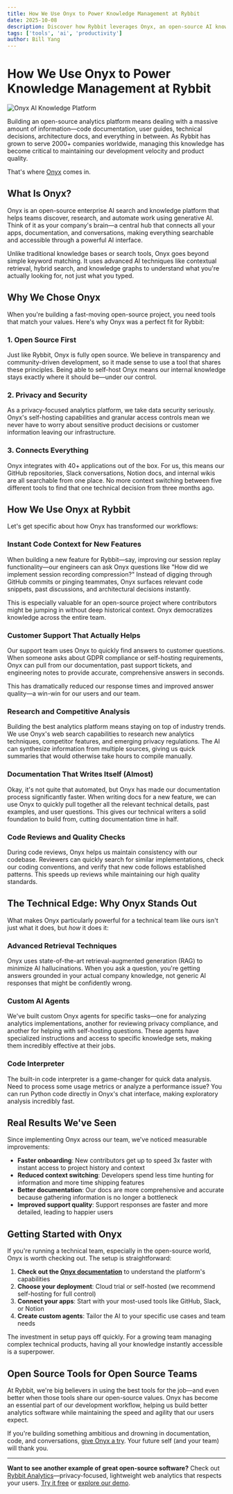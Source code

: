 ```yaml
---
title: How We Use Onyx to Power Knowledge Management at Rybbit
date: 2025-10-08
description: Discover how Rybbit leverages Onyx, an open-source AI knowledge platform, to streamline development, enhance collaboration, and accelerate our analytics platform.
tags: ['tools', 'ai', 'productivity']
author: Bill Yang
---
```


# How We Use Onyx to Power Knowledge Management at Rybbit

<img src="/onyx.webp" alt="Onyx AI Knowledge Platform" />

Building an open-source analytics platform means dealing with a massive amount of information—code documentation, user guides, technical decisions, architecture docs, and everything in between. As Rybbit has grown to serve 2000+ companies worldwide, managing this knowledge has become critical to maintaining our development velocity and product quality.

That's where [Onyx](https://www.onyx.app/) comes in.

## What Is Onyx?

Onyx is an open-source enterprise AI search and knowledge platform that helps teams discover, research, and automate work using generative AI. Think of it as your company's brain—a central hub that connects all your apps, documentation, and conversations, making everything searchable and accessible through a powerful AI interface.

Unlike traditional knowledge bases or search tools, Onyx goes beyond simple keyword matching. It uses advanced AI techniques like contextual retrieval, hybrid search, and knowledge graphs to understand what you're actually looking for, not just what you typed.

## Why We Chose Onyx

When you're building a fast-moving open-source project, you need tools that match your values. Here's why Onyx was a perfect fit for Rybbit:

### 1. **Open Source First**

Just like Rybbit, Onyx is fully open source. We believe in transparency and community-driven development, so it made sense to use a tool that shares these principles. Being able to self-host Onyx means our internal knowledge stays exactly where it should be—under our control.

### 2. **Privacy and Security**

As a privacy-focused analytics platform, we take data security seriously. Onyx's self-hosting capabilities and granular access controls mean we never have to worry about sensitive product decisions or customer information leaving our infrastructure.

### 3. **Connects Everything**

Onyx integrates with 40+ applications out of the box. For us, this means our GitHub repositories, Slack conversations, Notion docs, and internal wikis are all searchable from one place. No more context switching between five different tools to find that one technical decision from three months ago.

## How We Use Onyx at Rybbit

Let's get specific about how Onyx has transformed our workflows:

### Instant Code Context for New Features

When building a new feature for Rybbit—say, improving our session replay functionality—our engineers can ask Onyx questions like "How did we implement session recording compression?" Instead of digging through GitHub commits or pinging teammates, Onyx surfaces relevant code snippets, past discussions, and architectural decisions instantly.

This is especially valuable for an open-source project where contributors might be jumping in without deep historical context. Onyx democratizes knowledge across the entire team.

### Customer Support That Actually Helps

Our support team uses Onyx to quickly find answers to customer questions. When someone asks about GDPR compliance or self-hosting requirements, Onyx can pull from our documentation, past support tickets, and engineering notes to provide accurate, comprehensive answers in seconds.

This has dramatically reduced our response times and improved answer quality—a win-win for our users and our team.

### Research and Competitive Analysis

Building the best analytics platform means staying on top of industry trends. We use Onyx's web search capabilities to research new analytics techniques, competitor features, and emerging privacy regulations. The AI can synthesize information from multiple sources, giving us quick summaries that would otherwise take hours to compile manually.

### Documentation That Writes Itself (Almost)

Okay, it's not quite that automated, but Onyx has made our documentation process significantly faster. When writing docs for a new feature, we can use Onyx to quickly pull together all the relevant technical details, past examples, and user questions. This gives our technical writers a solid foundation to build from, cutting documentation time in half.

### Code Reviews and Quality Checks

During code reviews, Onyx helps us maintain consistency with our codebase. Reviewers can quickly search for similar implementations, check our coding conventions, and verify that new code follows established patterns. This speeds up reviews while maintaining our high quality standards.

## The Technical Edge: Why Onyx Stands Out

What makes Onyx particularly powerful for a technical team like ours isn't just what it does, but *how* it does it:

### Advanced Retrieval Techniques

Onyx uses state-of-the-art retrieval-augmented generation (RAG) to minimize AI hallucinations. When you ask a question, you're getting answers grounded in your actual company knowledge, not generic AI responses that might be confidently wrong.

### Custom AI Agents

We've built custom Onyx agents for specific tasks—one for analyzing analytics implementations, another for reviewing privacy compliance, and another for helping with self-hosting questions. These agents have specialized instructions and access to specific knowledge sets, making them incredibly effective at their jobs.

### Code Interpreter

The built-in code interpreter is a game-changer for quick data analysis. Need to process some usage metrics or analyze a performance issue? You can run Python code directly in Onyx's chat interface, making exploratory analysis incredibly fast.

## Real Results We've Seen

Since implementing Onyx across our team, we've noticed measurable improvements:

- **Faster onboarding**: New contributors get up to speed 3x faster with instant access to project history and context
- **Reduced context switching**: Developers spend less time hunting for information and more time shipping features
- **Better documentation**: Our docs are more comprehensive and accurate because gathering information is no longer a bottleneck
- **Improved support quality**: Support responses are faster and more detailed, leading to happier users

## Getting Started with Onyx

If you're running a technical team, especially in the open-source world, Onyx is worth checking out. The setup is straightforward:

1. **Check out the [Onyx documentation](https://docs.onyx.app/)** to understand the platform's capabilities
2. **Choose your deployment**: Cloud trial or self-hosted (we recommend self-hosting for full control)
3. **Connect your apps**: Start with your most-used tools like GitHub, Slack, or Notion
4. **Create custom agents**: Tailor the AI to your specific use cases and team needs

The investment in setup pays off quickly. For a growing team managing complex technical products, having all your knowledge instantly accessible is a superpower.

## Open Source Tools for Open Source Teams

At Rybbit, we're big believers in using the best tools for the job—and even better when those tools share our open-source values. Onyx has become an essential part of our development workflow, helping us build better analytics software while maintaining the speed and agility that our users expect.

If you're building something ambitious and drowning in documentation, code, and conversations, [give Onyx a try](https://www.onyx.app/). Your future self (and your team) will thank you.

---

**Want to see another example of great open-source software?** Check out [Rybbit Analytics](https://rybbit.io)—privacy-focused, lightweight web analytics that respects your users. [Try it free](https://app.rybbit.io/signup) or [explore our demo](https://demo.rybbit.io/21).
